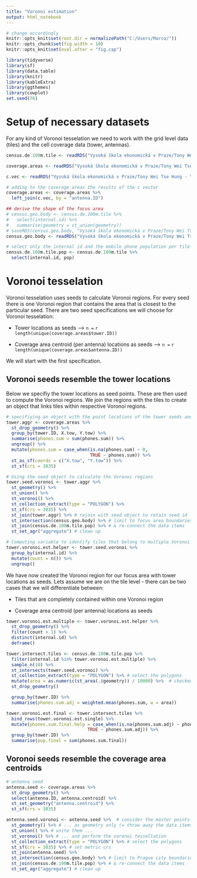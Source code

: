 ```yaml
---
title: "Voronoi estimation"
output: html_notebook
---
```


```r
# change accordingly
knitr::opts_knit$set(root.dir = normalizePath("C:/Users/Marco/")) 
knitr::opts_chunk$set(fig.width = 10)
knitr::opts_knit$set(eval.after = "fig.cap")
```

```r
library(tidyverse)
library(sf)
library(data.table)
library(knitr)
library(kableExtra)
library(ggthemes)
library(cowplot)
set.seed(76)
```

# Setup of necessary datasets

For any kind of Voronoi tesselation we need to work with the grid level data (tiles) and the cell coverage data (tower, antennas).
```r
census.de.100m.tile <- readRDS("Vysoká škola ekonomická v Praze/Tony Wei Tse Hung - YAY/working objects/census.tile.final.rds") 

coverage.areas <- readRDS("Vysoká škola ekonomická v Praze/Tony Wei Tse Hung - YAY/working objects/coverage.areas.rds") 

c.vec <- readRDS("Vysoká škola ekonomická v Praze/Tony Wei Tse Hung - YAY/working objects/C.vec.df.final.rds") 

# adding to the coverage areas the results of the c vector
coverage.areas <- coverage.areas %>% 
  left_join(c.vec, by = "antenna.ID")

## derive the shape of the focus area
# census.geo.body <- census.de.100m.tile %>% 
#   select(internal.id) %>% 
#   summarise(geometry = st_union(geometry))
# saveRDS(census.geo.body, "Vysoká škola ekonomická v Praze/Tony Wei Tse Hung - YAY/working objects/shape.focusarea.rds")
census.geo.body <- readRDS("Vysoká škola ekonomická v Praze/Tony Wei Tse Hung - YAY/working objects/shape.focusarea.rds")

# select only the internal id and the mobile phone population per tile
census.de.100m.tile.pop <- census.de.100m.tile %>% 
  select(internal.id, pop)
```

# Voronoi tesselation

Voronoi tesselation uses seeds to calculate Voronoi regions. For every seed there is one Voronoi region that contains the area that is closest to the particular seed. There are two seed specifications we will choose for Voronoi tesselation:

-   Tower locations as seeds --> `n =` `r length(unique(coverage.areas$tower.ID))`

-   Coverage area centroid (per antenna) locations as seeds --> `n =` `r length(unique(coverage.areas$antenna.ID))`

We will start with the first specification.

## Voronoi seeds resemble the tower locations

Below we specifiy the tower locations as seed points. These are then used to compute the Voronoi regions. We join the regions with the tiles to create an object that links tiles within respective Voronoi regions.
```r
# specifiying an object with the point locations of the tower seeds and tower phone aggregates
tower.aggr <- coverage.areas %>% 
  st_drop_geometry() %>% 
  group_by(tower.ID, X.tow, Y.tow) %>% 
  summarise(phones.sum = sum(phones.sum)) %>% 
  ungroup() %>% 
  mutate(phones.sum = case_when(is.na(phones.sum) ~ 0,
                                TRUE ~ phones.sum)) %>% 
  st_as_sf(coords = c("X.tow", "Y.tow")) %>% 
  st_sf(crs = 3035)

# Using the seed object to calculate the Voronoi regions
tower.seed.voronoi <- tower.aggr %>%  
  st_geometry() %>% 
  st_union() %>% 
  st_voronoi() %>% 
  st_collection_extract(type = "POLYGON") %>% 
  st_sf(crs = 3035) %>% 
  st_join(tower.aggr) %>% # rejoin with seed object to retain seed id
  st_intersection(census.geo.body) %>% # limit to focus area boundaries
  st_join(census.de.100m.tile.pop) %>% # & re-connect the data items
  st_set_agr("aggregate") # clean up

# Computing variable to identify tiles that belong to multiple Voronoi regions
tower.voronoi.est.helper <- tower.seed.voronoi %>% 
  group_by(internal.id) %>% 
  mutate(count = n()) %>% 
  ungroup()
```

We have now created the Voronoi region for our focus area with tower locations as seeds. Lets assume we are on the tile level - there can be two cases that we will differentiate between:

-   Tiles that are completely contained within one Voronoi region

-   Coverage area centroid (per antenna) locations as seeds
```r
tower.voronoi.est.multiple <- tower.voronoi.est.helper %>%
  st_drop_geometry() %>% 
  filter(count > 1) %>% 
  distinct(internal.id) %>% 
  deframe()

tower.intersect.tiles <- census.de.100m.tile.pop %>% 
  filter(internal.id %in% tower.voronoi.est.multiple) %>%
  sample_n(10) %>% 
  st_intersects(tower.seed.voronoi) %>% 
  st_collection_extract(type = "POLYGON") %>% # select the polygons
  mutate(area = as.numeric(st_area(.$geometry)) / 10000) %>%  # checked if it adds up to 1
  st_drop_geometry()

  group_by(tower.ID) %>% 
  summarise(phones.sum.adj = weighted.mean(phones.sum, w = area))

tower.voronoi.est.final <- tower.intersect.tiles %>% 
  bind_rows(tower.voronoi.est.single) %>% 
  mutate(phones.sum.final.help = case_when(is.na(phones.sum.adj) ~ phones.sum,
                               TRUE ~ phones.sum.adj)) %>% 
  group_by(tower.ID) %>% 
  summarise(pop.final = sum(phones.sum.final)) 
```


## Voronoi seeds resemble the coverage area centroids

```r
# antenna seed
antenna.seed <- coverage.areas %>% 
  st_drop_geometry() %>% 
  select(antenna.ID, antenna.centroid) %>% 
  st_set_geometry("antenna.centroid") %>% 
  st_sf(crs = 3035)

antenna.seed.voronoi <- antenna.seed %>%  # consider the master points
  st_geometry() %>% # ... as geometry only (= throw away the data items)
  st_union() %>% # unite them ...
  st_voronoi() %>% # ... and perform the voronoi tessellation
  st_collection_extract(type = "POLYGON") %>% # select the polygons
  st_sf(crs = 3035) %>% # set metric crs
  st_join(antenna.seed) %>%
  st_intersection(census.geo.body) %>% # limit to Prague city boundaries
  st_join(census.de.100m.tile.pop) %>% # & re-connect the data items
  st_set_agr("aggregate") # clean up

```

